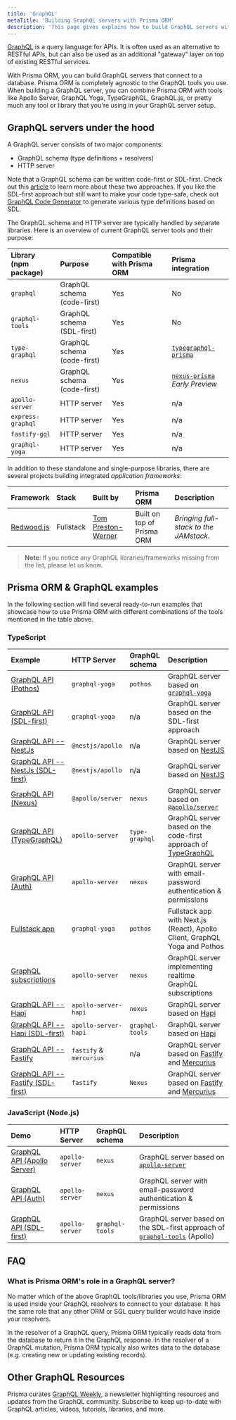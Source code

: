 ```yaml
---
title: 'GraphQL'
metaTitle: 'Building GraphQL servers with Prisma ORM'
description: 'This page gives explains how to build GraphQL servers with Prisma ORM. It shows how Prisma ORM fits into the GraphQL ecosystem and provides practical examples.'
---
```


<TopBlock title={frontMatter.title}>

[GraphQL](https://graphql.org/) is a query language for APIs. It is often used as an alternative to RESTful APIs, but can also be used as an additional "gateway" layer on top of existing RESTful services.

With Prisma ORM, you can build GraphQL servers that connect to a database. Prisma ORM is completely agnostic to the GraphQL tools you use. When building a GraphQL server, you can combine Prisma ORM with tools like Apollo Server, GraphQL Yoga, TypeGraphQL, GraphQL.js, or pretty much any tool or library that you're using in your GraphQL server setup.

</TopBlock>

## GraphQL servers under the hood

A GraphQL server consists of two major components:

- GraphQL schema (type definitions + resolvers)
- HTTP server

Note that a GraphQL schema can be written code-first or SDL-first. Check out this [article](https://www.prisma.io/blog/the-problems-of-schema-first-graphql-development-x1mn4cb0tyl3) to learn more about these two approaches. If you like the SDL-first approach but still want to make your code type-safe, check out [GraphQL Code Generator](https://graphql-code-generator.com/) to generate various type definitions based on SDL.

The GraphQL schema and HTTP server are typically handled by separate libraries. Here is an overview of current GraphQL server tools and their purpose:

| Library (npm package) | Purpose                     | Compatible with Prisma ORM | Prisma integration                                                             |
| :-------------------- | :-------------------------- | :------------------------- | :----------------------------------------------------------------------------- |
| `graphql`             | GraphQL schema (code-first) | Yes                        | No                                                                             |
| `graphql-tools`       | GraphQL schema (SDL-first)  | Yes                        | No                                                                             |
| `type-graphql`        | GraphQL schema (code-first) | Yes                        | [`typegraphql-prisma`](https://www.npmjs.com/package/typegraphql-prisma)       |
| `nexus`               | GraphQL schema (code-first) | Yes                        | [`nexus-prisma`](https://graphql-nexus.github.io/nexus-prisma) _Early Preview_ |
| `apollo-server`       | HTTP server                 | Yes                        | n/a                                                                            |
| `express-graphql`     | HTTP server                 | Yes                        | n/a                                                                            |
| `fastify-gql`         | HTTP server                 | Yes                        | n/a                                                                            |
| `graphql-yoga`        | HTTP server                 | Yes                        | n/a                                                                            |

In addition to these standalone and single-purpose libraries, there are several projects building integrated _application frameworks_:

| Framework                           | Stack     | Built by                                          | Prisma ORM                 | Description                            |
| :---------------------------------- | :-------- | :------------------------------------------------ | :------------------------- | :------------------------------------- |
| [Redwood.js](https://redwoodjs.com) | Fullstack | [Tom Preston-Werner](https://github.com/mojombo/) | Built on top of Prisma ORM | _Bringing full-stack to the JAMstack._ |

> **Note**: If you notice any GraphQL libraries/frameworks missing from the list, please let us know.

## Prisma ORM & GraphQL examples

In the following section will find several ready-to-run examples that showcase how to use Prisma ORM with different combinations of the tools mentioned in the table above.

### TypeScript

| Example                                                                                                                          | HTTP Server             | GraphQL schema  | Description                                                                                    |
| :------------------------------------------------------------------------------------------------------------------------------- | :---------------------- | :-------------- | :--------------------------------------------------------------------------------------------- |
| [GraphQL API (Pothos)](https://github.com/prisma/prisma-examples/tree/latest/typescript/graphql)                                 | `graphql-yoga`          | `pothos`        | GraphQL server based on [`graphql-yoga`](https://the-guild.dev/graphql/yoga-server)            |
| [GraphQL API (SDL-first)](https://github.com/prisma/prisma-examples/tree/latest/typescript/graphql-sdl-first)                    | `graphql-yoga`          | n/a             | GraphQL server based on the SDL-first approach                                                 |
| [GraphQL API -- NestJs](https://github.com/prisma/prisma-examples/tree/latest/typescript/graphql-nestjs)                         | `@nestjs/apollo`        | n/a             | GraphQL server based on [NestJS](https://nestjs.com/)                                          |
| [GraphQL API -- NestJs (SDL-first)](https://github.com/prisma/prisma-examples/tree/latest/typescript/graphql-nestjs-sdl-first)   | `@nestjs/apollo`        | n/a             | GraphQL server based on [NestJS](https://nestjs.com/)                                          |
| [GraphQL API (Nexus)](https://github.com/prisma/prisma-examples/tree/latest/typescript/graphql-nexus)                            | `@apollo/server`        | `nexus`         | GraphQL server based on [`@apollo/server`](https://www.apollographql.com/docs/apollo-server)   |
| [GraphQL API (TypeGraphQL)](https://github.com/prisma/prisma-examples/tree/latest/typescript/graphql-typegraphql)                | `apollo-server`         | `type-graphql`  | GraphQL server based on the code-first approach of [TypeGraphQL](https://typegraphql.com/)     |
| [GraphQL API (Auth)](https://github.com/prisma/prisma-examples/tree/latest/typescript/graphql-auth)                              | `apollo-server`         | `nexus`         | GraphQL server with email-password authentication & permissions                                |
| [Fullstack app](https://github.com/prisma/prisma-examples/tree/latest/typescript/graphql-nextjs)                                 | `graphql-yoga`          | `pothos`        | Fullstack app with Next.js (React), Apollo Client, GraphQL Yoga and Pothos                     |
| [GraphQL subscriptions](https://github.com/prisma/prisma-examples/tree/latest/typescript/subscriptions-pubsub)                   | `apollo-server`         | `nexus`         | GraphQL server implementing realtime GraphQL subscriptions                                     |
| [GraphQL API -- Hapi](https://github.com/prisma/prisma-examples/tree/latest/typescript/graphql-hapi)                             | `apollo-server-hapi`    | `nexus`         | GraphQL server based on [Hapi](https://hapi.dev/)                                              |
| [GraphQL API -- Hapi (SDL-first)](https://github.com/prisma/prisma-examples/tree/latest/typescript/graphql-hapi-sdl-first)       | `apollo-server-hapi`    | `graphql-tools` | GraphQL server based on [Hapi](https://hapi.dev/)                                              |
| [GraphQL API -- Fastify](https://github.com/prisma/prisma-examples/tree/latest/typescript/graphql-fastify)                       | `fastify` & `mercurius` | n/a             | GraphQL server based on [Fastify](https://fastify.io/) and [Mercurius](https://mercurius.dev/) |
| [GraphQL API -- Fastify (SDL-first)](https://github.com/prisma/prisma-examples/tree/latest/typescript/graphql-fastify-sdl-first) | `fastify`               | `Nexus`         | GraphQL server based on [Fastify](https://fastify.io/) and [Mercurius](https://mercurius.dev/) |

### JavaScript (Node.js)

| Demo                                                                                                          | HTTP Server     | GraphQL schema  | Description                                                                                                                     |
| :------------------------------------------------------------------------------------------------------------ | :-------------- | :-------------- | :------------------------------------------------------------------------------------------------------------------------------ |
| [GraphQL API (Apollo Server)](https://github.com/prisma/prisma-examples/tree/latest/javascript/graphql)       | `apollo-server` | `nexus`         | GraphQL server based on [`apollo-server`](https://www.apollographql.com/docs/apollo-server/)                                    |
| [GraphQL API (Auth)](https://github.com/prisma/prisma-examples/tree/latest/javascript/graphql-auth)           | `apollo-server` | `nexus`         | GraphQL server with email-password authentication & permissions                                                                 |
| [GraphQL API (SDL-first)](https://github.com/prisma/prisma-examples/tree/latest/javascript/graphql-sdl-first) | `apollo-server` | `graphql-tools` | GraphQL server based on the SDL-first approach of [`graphql-tools`](https://www.apollographql.com/docs/graphql-tools/) (Apollo) |

## FAQ

### What is Prisma ORM's role in a GraphQL server?

No matter which of the above GraphQL tools/libraries you use, Prisma ORM is used inside your GraphQL resolvers to connect to your database. It has the same role that any other ORM or SQL query builder would have inside your resolvers.

In the resolver of a GraphQL query, Prisma ORM typically reads data from the database to return it in the GraphQL response. In the resolver of a GraphQL mutation, Prisma ORM typically also writes data to the database (e.g. creating new or updating existing records).

## Other GraphQL Resources

Prisma curates [GraphQL Weekly](https://www.graphqlweekly.com/), a newsletter highlighting resources and updates from the GraphQL community. Subscribe to keep up-to-date with GraphQL articles, videos, tutorials, libraries, and more.

